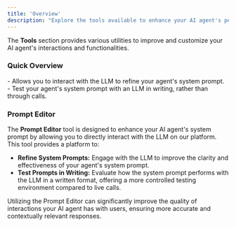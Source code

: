 ```yaml
---
title: 'Overview'
description: "Explore the tools available to enhance your AI agent's performance and capabilities."
---
```


The **Tools** section provides various utilities to improve and customize your AI agent's interactions and functionalities.

### Quick Overview

<CardGroup>
  <Card title="Prompt Editor" icon="pen-to-square" href="tools-overview#prompt-editor">
    - Allows you to interact with the LLM to refine your agent's system prompt.
    - Test your agent's system prompt with an LLM in writing, rather than through calls.
  </Card>
</CardGroup>

### Prompt Editor
The **Prompt Editor** tool is designed to enhance your AI agent's system prompt by allowing you to directly interact with the LLM on our platform. This tool provides a platform to:

- **Refine System Prompts:** Engage with the LLM to improve the clarity and effectiveness of your agent's system prompt.
- **Test Prompts in Writing:** Evaluate how the system prompt performs with the LLM in a written format, offering a more controlled testing environment compared to live calls.

Utilizing the Prompt Editor can significantly improve the quality of interactions your AI agent has with users, ensuring more accurate and contextually relevant responses.
